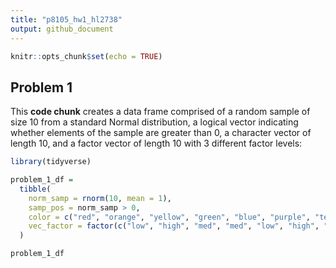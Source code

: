 ```yaml
---
title: "p8105_hw1_hl2738"
output: github_document
---
```


```r
knitr::opts_chunk$set(echo = TRUE)
```

## Problem 1

This **code chunk** creates a data frame comprised of a random sample of size 10 from a standard Normal distribution, a logical vector indicating whether elements of the sample are greater than 0, a character vector of length 10, and a factor vector of length 10 with 3 different factor levels:

```r
library(tidyverse)

problem_1_df =
  tibble(
    norm_samp = rnorm(10, mean = 1),
    samp_pos = norm_samp > 0,
    color = c("red", "orange", "yellow", "green", "blue", "purple", "teal", "black", "brown", "white"),
    vec_factor = factor(c("low", "high", "med", "med", "low", "high", "low", "med", "high", "high"))
  )

problem_1_df
```